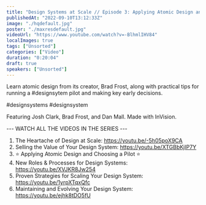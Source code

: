 ```yaml
---
title: "Design Systems at Scale // Episode 3: Applying Atomic Design and Choosing a Pilot"
publishedAt: "2022-09-10T13:12:33Z"
image: "./hqdefault.jpg"
poster: "./maxresdefault.jpg"
videoUrl: "https://www.youtube.com/watch?v=-BlhmlIHV84"
localImages: true
tags: ["Unsorted"]
categories: ["Video"]
duration: "0:20:04"
draft: true
speakers: ["Unsorted"]
---
```

Learn atomic design from its creator, Brad Frost, along with practical tips for running a #designsytem pilot and making key early decisions.

#designsystems #designsystem

Featuring Josh Clark, Brad Frost, and Dan Mall. Made with InVision.

--- WATCH ALL THE VIDEOS IN THE SERIES ---
1. The Heartache of Design at Scale: https://youtu.be/-5h05poX9CA
2. Selling the Value of Your Design System: https://youtu.be/XTGBbKjIP7Y
3. ⭐️ Applying Atomic Design and Choosing a Pilot ⭐️ 
4. New Roles & Processes for Design Systems: https://youtu.be/XVJKR8Jw254
5. Proven Strategies for Scaling Your Design System: https://youtu.be/1yrpXTqxQfc
6. Maintaining and Evolving Your Design System: https://youtu.be/ejhk8tDO5fU
